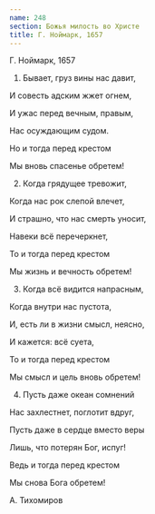 ```yaml
---
name: 248
section: Божья милость во Христе
title: Г. Ноймарк, 1657
---
```

Г. Ноймарк, 1657


1. Бывает, груз вины нас давит,

И совесть адским жжет огнем,

И ужас перед вечным, правым,

Нас осуждающим судом.

Но и тогда перед крестом

Мы вновь спасенье обретем!


2. Когда грядущее тревожит,

Когда нас рок слепой влечет,

И страшно, что нас смерть уносит,

Навеки всё перечеркнет,

То и тогда перед крестом

Мы жизнь и вечность обретем!


3. Когда всё видится напрасным,

Когда внутри нас пустота,

И, есть ли в жизни смысл, неясно,

И кажется: всё суета,

То и тогда перед крестом

Мы смысл и цель вновь обретем!


4. Пусть даже океан сомнений

Нас захлестнет, поглотит вдруг,

Пусть даже в сердце вместо веры

Лишь, что потерян Бог, испуг!

Ведь и тогда перед крестом

Мы снова Бога обретем!


А. Тихомиров